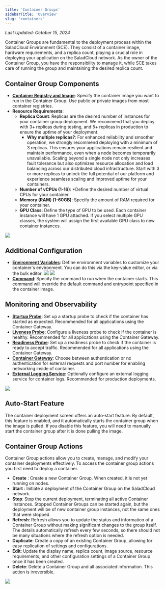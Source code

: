 ```yaml
---
title: 'Container Groups'
sidebarTitle: 'Overview'
slug: 'containers'
---
```


_Last Updated: October 15, 2024_

Container Groups are fundamental to the deployment process within the SaladCloud Environment (SCE). They consist of a
container image, hardware requirements, and a replica count, playing a crucial role in deploying your application on the
SaladCloud network. As the owner of the Container Group, you have the responsibility to manage it, while SCE takes care
of running the group and maintaining the desired replica count.

## Container Group Components

- **[Container Registry and Image](/container-engine/explanation/infrastructure-platform/container-registries)**:
  Specify the container image you want to run in the Container Group. Use public or private images from most container
  registries.
- **Resource Requirements**:
  - **Replica Count**: Replicas are the desired number of instances for your container group deployment. We recommend
    that you deploy with 3+ replicas during testing, and 5+ replicas in production to ensure the uptime of your
    deployment.
    - **Why multiple replicas?**: For enhanced reliability and smoother operation, we strongly recommend deploying with
      a minimum of 3 replicas. This ensures your applications remain resilient and maintain performance, even when a
      node becomes temporarily unavailable. Scaling beyond a single node not only increases fault tolerance but also
      optimizes resource allocation and load balancing across our distributed cloud infrastructure. Start with 3 or more
      replicas to unlock the full potential of our platform and experience seamless scaling and improved uptime for your
      containers.
  - **Number of vCPUs (1-16)**: \*Define the desired number of virtual CPUs for your container.
  - **Memory (RAM) (1-60GB)**: Specify the amount of RAM required for your container.
  - **GPU Class**: Define the type of GPU to be used. Each container instance will have 1 GPU attached. If you select
    multiple GPU classes, the system will assign the first available GPU class to new container instances.

<img src="/container-engine/images/portal-select-hardware.png" />

## Additional Configuration

- **[Environment Variables](/container-engine/how-to-guides/environment-variables)**: Define environment variables to
  customize your container's environment. You can do this via the key-value editor, or via the bulk editor.
  ![](/container-engine/images/portal-environment-variables-key-value-edit.png)
  ![](/container-engine/images/portal-environment-variables-bulk-edit.png)
- **[Command](/container-engine/how-to-guides/specifying-a-command)**: Specify the command to run when the container
  starts. This command will override the default command and entrypoint specified in the container image.

## Monitoring and Observability

- **[Startup Probe](/container-engine/explanation/infrastructure-platform/startup-probes)**: Set up a startup probe to
  check if the container has started as expected. Recommended for all applications using the Container Gateway.
- **[Liveness Probe](/container-engine/explanation/infrastructure-platform/liveness-probes)**: Configure a liveness
  probe to check if the container is healthy. Recommended for all applications using the Container Gateway.
- **[Readiness Probe](/container-engine/explanation/infrastructure-platform/readiness-probes)**: Set up a readiness
  probe to check if the container is ready to accept traffic. Recommended for all applications using the Container
  Gateway.
- **[Container Gateway](/container-engine/explanation/infrastructure-platform/networking)**: Choose between
  authentication or no authentication for external requests and port number for enabling networking inside of container.
- **[External Logging Service](/container-engine/explanation/infrastructure-platform/external-logging)**: Optionally
  configure an external logging service for container logs. Recommended for production deployments.

<img src="/container-engine/images/portal-monitoring-config.png" />

## Auto-Start Feature

The container deployment screen offers an auto-start feature. By default, this feature is enabled, and it automatically
starts the container group when the image is pulled. If you disable this feature, you will need to manually start the
container group after it is done pulling the image.

## Container Group Actions

Container Group actions allow you to create, manage, and modify your container deployments effectively. To access the
container group actions you first need to deploy a container.

- **Create** : Create a new Container Group. When created, it is not yet running on nodes.
- **Start** : Initiate a deployment of the Container Group on the SaladCloud network.
- **Stop**: Stop the current deployment, terminating all active Container Instances. Stopped Container Groups can be
  started again, but the deployment will be of new container group instances, not the same ones that were stopped.
- **Refresh**: Refresh allows you to update the status and information of a Container Group without making significant
  changes to the group itself. The details automatically refresh every few seconds, so there should not be many
  situations where the refresh option is needed.
- **Duplicate**: Create a copy of an existing Container Group, allowing for easy replication of settings and
  configurations.
- **Edit**: Update the display name, replica count, image source, resource requirements, and other configuration
  settings of a Container Group once it has been created.
- **Delete**: Delete a Container Group and all associated information. This action is irreversible.

<img src="/container-engine/images/portal-container-group-actions.png" />

